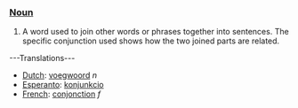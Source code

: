 ===[[Noun]]===
#A word used to join other words or phrases together into sentences. The specific conjunction used shows how the two joined parts are related.



---Translations---

* [[Dutch]]: [[voegwoord]] ''n''
* [[Esperanto]]: [[konjunkcio]]
* [[French]]: [[conjonction]] ''f''